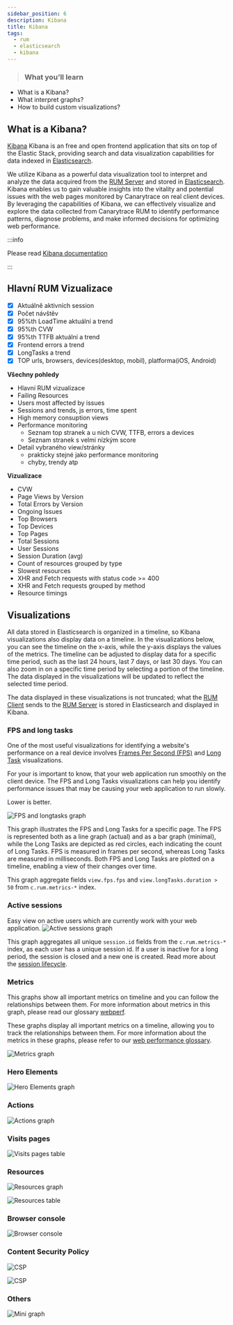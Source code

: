 ```yaml
---
sidebar_position: 6
description: Kibana
title: Kibana
tags:
  - rum
  - elasticsearch
  - kibana
---
```


> ### What you’ll learn
- What is a Kibana?
- What interpret graphs?
- How to build custom visualizations?


## What is a Kibana?

[Kibana](https://www.elastic.co/what-is/kibana) Kibana is an free and open frontend application that sits on top of the Elastic Stack, providing search and data visualization capabilities for data indexed in [Elasticsearch](./elasticsearch).

We utilize Kibana as a powerful data visualization tool to interpret and analyze the data acquired from the [RUM Server](./rumServer) and stored in [Elasticsearch](./elasticsearch). Kibana enables us to gain valuable insights into the vitality and potential issues with the web pages monitored by Canarytrace on real client devices. By leveraging the capabilities of Kibana, we can effectively visualize and explore the data collected from Canarytrace RUM to identify performance patterns, diagnose problems, and make informed decisions for optimizing web performance.

:::info

Please read [Kibana documentation](https://www.elastic.co/what-is/kibana)

:::

## Hlavní RUM Vizualizace
- [x] Aktuálně aktivních session
- [x] Počet návštěv
- [x] 95%th LoadTime aktuální a trend
- [x] 95%th CVW
- [x] 95%th TTFB aktuální a trend
- [x] Frontend errors a trend
- [x] LongTasks a trend
- [x] TOP urls, browsers, devices(desktop, mobil), platforma(iOS, Android)

**Všechny pohledy**
- Hlavní RUM vizualizace
- Failing Resources
- Users most affected by issues
- Sessions and trends, js errors, time spent 
- High memory consuption views
- Performance monitoring
	- Seznam top stranek a u nich CVW, TTFB, errors a devices
	- Seznam stranek s velmi nízkým score
- Detail vybraného view/stránky
	- prakticky stejné jako performance monitoring
	- chyby, trendy atp

**Vizualizace**
- CVW
- Page Views by Version
- Total Errors by Version
- Ongoing Issues
- Top Browsers
- Top Devices
- Top Pages
- Total Sessions
- User Sessions
- Session Duration (avg)
- Count of resources grouped by type
- Slowest resources
- XHR and Fetch requests with status code >= 400
- XHR and Fetch requests grouped by method
- Resource timings


## Visualizations
All data stored in Elasticsearch is organized in a timeline, so Kibana visualizations also display data on a timeline. In the visualizations below, you can see the timeline on the x-axis, while the y-axis displays the values of the metrics. The timeline can be adjusted to display data for a specific time period, such as the last 24 hours, last 7 days, or last 30 days. You can also zoom in on a specific time period by selecting a portion of the timeline. The data displayed in the visualizations will be updated to reflect the selected time period.

The data displayed in these visualizations is not truncated; what the [RUM Client](./rumClient) sends to the [RUM Server](./rumServer) is stored in Elasticsearch and displayed in Kibana.

### FPS and long tasks
One of the most useful visualizations for identifying a website's performance on a real device involves [Frames Per Second (FPS)](../glossary/webperf#fps) and [Long Task](../glossary/webperf#long-task) visualizations.

For your is important to know, that your web application run smoothly on the client device. The FPS and Long Tasks visualizations can help you identify performance issues that may be causing your web application to run slowly.

Lower is better.

![FPS and longtasks graph](./assets/kibana-fps-longtasks.webp)

This graph illustrates the FPS and Long Tasks for a specific page. The FPS is represented both as a line graph (actual) and as a bar graph (minimal), while the Long Tasks are depicted as red circles, each indicating the count of Long Tasks. FPS is measured in frames per second, whereas Long Tasks are measured in milliseconds. Both FPS and Long Tasks are plotted on a timeline, enabling a view of their changes over time.

This graph aggregate fields `view.fps.fps` and `view.longTasks.duration > 50` from `c.rum.metrics-*` index.



### Active sessions
Easy view on active users which are currently work with your web application.
![Active sessions graph](./assets/kibana-active-sessions.webp)

This graph aggregates all unique `session.id` fields from the `c.rum.metrics-*` index, as each user has a unique session id. If a user is inactive for a long period, the session is closed and a new one is created. Read more about the [session lifecycle](../rum/rumClient#session).

### Metrics
This graphs show all important metrics on timeline and you can follow the relationships between them. For more information about metrics in this graph, please read our glossary [webperf](../glossary/webperf).

These graphs display all important metrics on a timeline, allowing you to track the relationships between them. For more information about the metrics in these graphs, please refer to our [web performance glossary](../glossary/webperf).

![Metrics graph](./assets/kibana-metrics.webp)

### Hero Elements
![Hero Elements graph](./assets/kibana-hero-elements.webp)

### Actions
![Actions graph](./assets/kibana-actions.webp)

### Visits pages
![Visits pages table](./assets/kiabana-visits-pages.webp)

### Resources
![Resources graph](./assets/kiabana-visits-pages.webp)


![Resources table](./assets/kibana-resources-table.webp)

### Browser console
![Browser console](./assets/kibana-browser-console.webp)

### Content Security Policy
![CSP](./assets/kibana-csp-graph.webp)


![CSP](./assets/kibana-csp-table.webp)


### Others
![Mini graph](./assets/kibana-mini-graphs.webp)



<FeedbackFooter />
